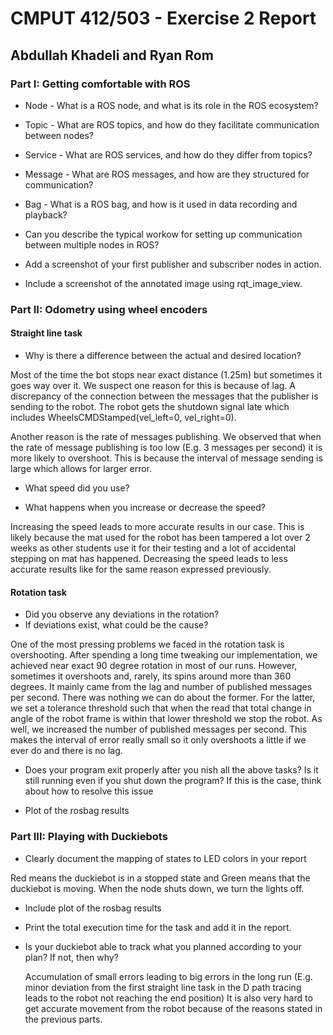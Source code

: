 # CMPUT 412/503 - Exercise 2 Report

## Abdullah Khadeli and Ryan Rom

### Part I: Getting comfortable with ROS

- Node - What is a ROS node, and what is its role in the ROS ecosystem?
- Topic - What are ROS topics, and how do they facilitate communication between
  nodes?
- Service - What are ROS services, and how do they differ from topics?
- Message - What are ROS messages, and how are they structured for
  communication?
- Bag - What is a ROS bag, and how is it used in data recording and playback?
- Can you describe the typical workow for setting up communication between
  multiple nodes in ROS?

- Add a screenshot of your first publisher and subscriber nodes in action.

- Include a screenshot of the annotated image using rqt_image_view.

### Part II: Odometry using wheel encoders

#### Straight line task

- Why is there a difference between the actual and desired location?

Most of the time the bot stops near exact distance (1.25m) but sometimes it goes way over it. 
We suspect one reason for this is because of lag. 
A discrepancy of the connection between the messages that the publisher is sending to the robot. 
The robot gets the shutdown signal late which includes WheelsCMDStamped(vel_left=0, vel_right=0).

Another reason is the rate of messages publishing. 
We observed that when the rate of message publishing is too low (E.g. 3 messages per second) it is more likely to overshoot. 
This is because the interval of message sending is large which allows for larger error.

- What speed did you use?


- What happens when you increase or decrease the speed?

Increasing the speed leads to more accurate results in our case. 
This is likely because the mat used for the robot has been tampered a lot over 2 weeks as other students use it for their testing and a lot of accidental stepping on mat has happened.
Decreasing the speed leads to less accurate results like for the same reason expressed previously.

#### Rotation task

- Did you observe any deviations in the rotation?
- If deviations exist, what could be the cause?

One of the most pressing problems we faced in the rotation task is overshooting.
After spending a long time tweaking our implementation, we achieved near exact 90 degree rotation in most of our runs.
However, sometimes it overshoots and, rarely, its spins around more than 360 degrees.
It mainly came from the lag and number of published messages per second. 
There was nothing we can do about the former. For the latter, we set a tolerance threshold such that when the read that total change in angle of the robot frame is within that lower threshold we stop the robot.
As well, we increased the number of published messages per second. This makes the interval of error really small so it only overshoots a little if we ever do and there is no lag.

- Does your program exit properly after you nish all the above tasks? Is it still running
  even if you shut down the program? If this is the case, think about how to resolve this
  issue

- Plot of the rosbag results

### Part III: Playing with Duckiebots

- Clearly document the mapping of states to LED colors in your report

Red means the duckiebot is in a stopped state and Green means that the duckiebot is moving. 
When the node shuts down, we turn the lights off.

- Include plot of the rosbag results
- Print the total execution time for the task and add it in the report.
- Is your duckiebot able to track what you planned according to your plan? If not,
  then why?

  Accumulation of small errors leading to big errors in the long run (E.g. minor deviation from the first straight line task in the D path tracing leads to the robot not reaching the end position)
  It is also very hard to get accurate movement from the robot because of the reasons stated in the previous parts.
